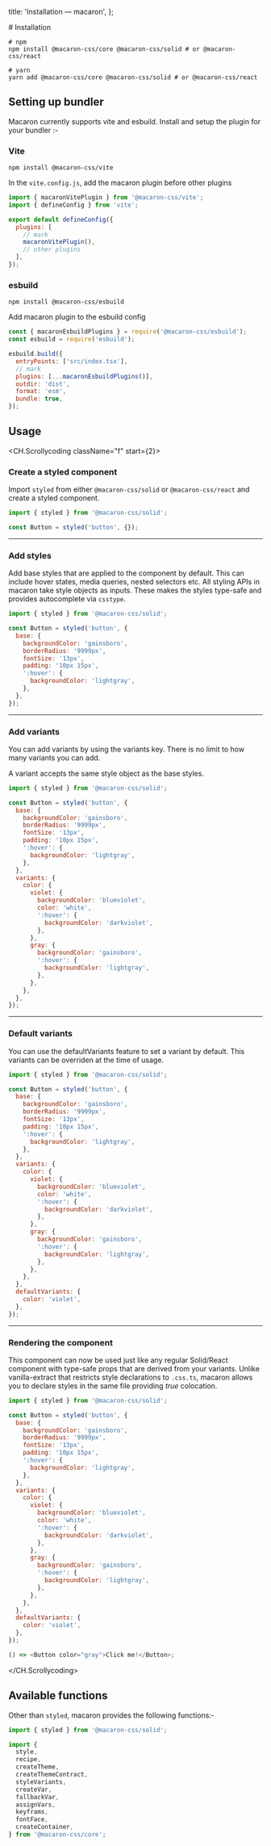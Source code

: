 
  title: 'Installation — macaron',
};

<Layout>
# Installation

```fish
# npm
npm install @macaron-css/core @macaron-css/solid # or @macaron-css/react

# yarn
yarn add @macaron-css/core @macaron-css/solid # or @macaron-css/react

```

## Setting up bundler

Macaron currently supports vite and esbuild. Install and setup the plugin for your bundler :-

### Vite

```fish
npm install @macaron-css/vite
```

In the `vite.config.js`, add the macaron plugin before other plugins

```js vite.config.js
import { macaronVitePlugin } from '@macaron-css/vite';
import { defineConfig } from 'vite';

export default defineConfig({
  plugins: [
    // mark
    macaronVitePlugin(),
    // other plugins
  ],
});
```

### esbuild

```fish
npm install @macaron-css/esbuild
```

Add macaron plugin to the esbuild config

```js
const { macaronEsbuildPlugins } = require('@macaron-css/esbuild');
const esbuild = require('esbuild');

esbuild.build({
  entryPoints: ['src/index.tsx'],
  // mark
  plugins: [...macaronEsbuildPlugins()],
  outdir: 'dist',
  format: 'esm',
  bundle: true,
});
```

## Usage

<CH.Scrollycoding className="f" start={2}>
### Create a styled component

Import `styled` from either `@macaron-css/solid` or `@macaron-css/react` and create a styled component.

```js button.tsx focus=3
import { styled } from '@macaron-css/solid';

const Button = styled('button', {});
```

---

### Add styles

Add base styles that are applied to the component by default. This can include hover states, media queries, nested selectors etc.
All styling APIs in macaron take style objects as inputs. These makes the styles type-safe and provides autocomplete via `csstype`.

```js button.tsx focus=4:12
import { styled } from '@macaron-css/solid';

const Button = styled('button', {
  base: {
    backgroundColor: 'gainsboro',
    borderRadius: '9999px',
    fontSize: '13px',
    padding: '10px 15px',
    ':hover': {
      backgroundColor: 'lightgray',
    },
  },
});
```

---

### Add variants

You can add variants by using the variants key. There is no limit to how many variants you can add.

A variant accepts the same style object as the base styles.

```js button.tsx focus=13:29
import { styled } from '@macaron-css/solid';

const Button = styled('button', {
  base: {
    backgroundColor: 'gainsboro',
    borderRadius: '9999px',
    fontSize: '13px',
    padding: '10px 15px',
    ':hover': {
      backgroundColor: 'lightgray',
    },
  },
  variants: {
    color: {
      violet: {
        backgroundColor: 'blueviolet',
        color: 'white',
        ':hover': {
          backgroundColor: 'darkviolet',
        },
      },
      gray: {
        backgroundColor: 'gainsboro',
        ':hover': {
          backgroundColor: 'lightgray',
        },
      },
    },
  },
});
```

---

### Default variants

You can use the defaultVariants feature to set a variant by default. This variants can be overriden at the time of usage.

```js button.tsx focus=30:32
import { styled } from '@macaron-css/solid';

const Button = styled('button', {
  base: {
    backgroundColor: 'gainsboro',
    borderRadius: '9999px',
    fontSize: '13px',
    padding: '10px 15px',
    ':hover': {
      backgroundColor: 'lightgray',
    },
  },
  variants: {
    color: {
      violet: {
        backgroundColor: 'blueviolet',
        color: 'white',
        ':hover': {
          backgroundColor: 'darkviolet',
        },
      },
      gray: {
        backgroundColor: 'gainsboro',
        ':hover': {
          backgroundColor: 'lightgray',
        },
      },
    },
  },
  defaultVariants: {
    color: 'violet',
  },
});
```

---

### Rendering the component

This component can now be used just like any regular Solid/React component with type-safe props that are derived from your variants.
Unlike vanilla-extract that restricts style declarations to `.css.ts`, macaron allows you to declare styles in the same file providing _true_ colocation.

```js button.tsx focus=35:39
import { styled } from '@macaron-css/solid';

const Button = styled('button', {
  base: {
    backgroundColor: 'gainsboro',
    borderRadius: '9999px',
    fontSize: '13px',
    padding: '10px 15px',
    ':hover': {
      backgroundColor: 'lightgray',
    },
  },
  variants: {
    color: {
      violet: {
        backgroundColor: 'blueviolet',
        color: 'white',
        ':hover': {
          backgroundColor: 'darkviolet',
        },
      },
      gray: {
        backgroundColor: 'gainsboro',
        ':hover': {
          backgroundColor: 'lightgray',
        },
      },
    },
  },
  defaultVariants: {
    color: 'violet',
  },
});

() => <Button color="gray">Click me!</Button>;
```

</CH.Scrollycoding>

## Available functions

Other than `styled`, macaron provides the following functions:-

```js focus=1[10:15],4:14
import { styled } from '@macaron-css/solid';

import {
  style,
  recipe,
  createTheme,
  createThemeContract,
  styleVariants,
  createVar,
  fallbackVar,
  assignVars,
  keyframs,
  fontFace,
  createContainer,
} from '@macaron-css/core';
```

</Layout>
